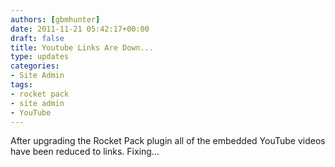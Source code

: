 ```yaml
---
authors: [gbmhunter]
date: 2011-11-21 05:42:17+00:00
draft: false
title: Youtube Links Are Down...
type: updates
categories:
- Site Admin
tags:
- rocket pack
- site admin
- YouTube
---
```



After upgrading the Rocket Pack plugin all of the embedded YouTube videos have been reduced to links. Fixing...
